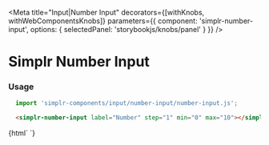 
<Meta
  title="Input|Number Input"
  decorators={[withKnobs, withWebComponentsKnobs]}
  parameters={{ component: 'simplr-number-input', options: { selectedPanel: 'storybookjs/knobs/panel' } }}
/>

# Simplr Number Input

### Usage

```js
  import 'simplr-components/input/number-input/number-input.js';
```

```html
  <simplr-number-input label="Number" step="1" min="0" max="10"></simplr-number-input>
```


<Story name="Simplr Number Input">
  {html`
    <simplr-number-input label="Number" step="1" min="0" max="10"></simplr-number-input>
  `}
</Story>

<Props of="simplr-number-input" />
